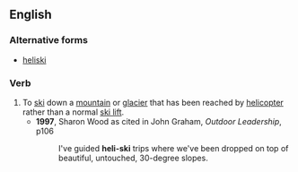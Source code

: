 ==English==

===Alternative forms===

* [[heliski]]

===Verb===
{{en-verb|heli-ski}}

# To [[ski]] down a [[mountain]] or [[glacier]] that has been reached by [[helicopter]] rather than a normal [[ski lift]].
#*'''1997''', Sharon Wood as cited in John Graham, ''Outdoor Leadership'', p106
#*:I've guided '''heli-ski''' trips where we've been dropped on top of beautiful, untouched, 30-degree slopes.